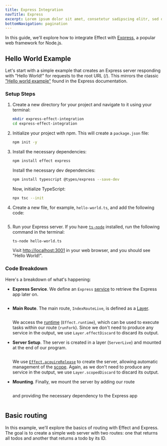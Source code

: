```yaml
---
title: Express Integration
navTitle: Express
excerpt: Lorem ipsum dolor sit amet, consetetur sadipscing elitr, sed diam nonumy eirmod tempor invidunt ut labore.
bottomNavigation: pagination
---
```


In this guide, we'll explore how to integrate Effect with [Express](https://expressjs.com/), a popular web framework for Node.js.

## Hello World Example

Let's start with a simple example that creates an Express server responding with "Hello World!" for requests to the root URL (/).
This mirrors the classic ["Hello world example"](https://expressjs.com/en/starter/hello-world.html) found in the Express documentation.

### Setup Steps

1. Create a new directory for your project and navigate to it using your terminal:

   ```bash filename="Terminal"
   mkdir express-effect-integration
   cd express-effect-integration
   ```

2. Initialize your project with npm. This will create a `package.json` file:

   ```bash filename="Terminal"
   npm init -y
   ```

3. Install the necessary dependencies:

   ```bash filename="Terminal"
   npm install effect express
   ```

   Install the necessary dev dependencies:

   ```bash
   npm install typescript @types/express --save-dev
   ```

   Now, initialize TypeScript:

   ```bash
   npx tsc --init
   ```

4. Create a new file, for example, `hello-world.ts`, and add the following code:

   ```ts filename="hello-world.ts" file=<rootDir>/src/express/hello-world.ts

   ```

5. Run your Express server. If you have [`ts-node`](https://github.com/TypeStrong/ts-node) installed, run the following command in the terminal:

   ```bash filename="Terminal"
   ts-node hello-world.ts
   ```

   Visit [http://localhost:3001](http://localhost:3001) in your web browser, and you should see "Hello World!".

### Code Breakdown

Here's a breakdown of what's happening:

- **Express Service**. We define an `Express` [service](context-management/services.mdx) to retrieve the Express app later on.

  ```ts file=<rootDir>/src/express/hello-world.ts#L4-L5

  ```

- **Main Route**. The main route, `IndexRouteLive`, is defined as a [Layer](context-management/layers.mdx).

  ```ts file=<rootDir>/src/express/hello-world.ts#L7-L17

  ```

  We access the [runtime](runtime.mdx) (`Effect.runtime`), which can be used to execute tasks within our route (`runFork`).
  Since we don't need to produce any service in the output, we use `Layer.effectDiscard` to discard its output.

- **Server Setup**. The server is created in a layer (`ServerLive`) and mounted at the end of our program.

  ```ts file=<rootDir>/src/express/hello-world.ts#L19-L35

  ```

  We use [`Effect.acquireRelease`](resource-management.mdx#defining-resources) to create the server, allowing automatic management of the [scope](resource-management.mdx#scope).
  Again, as we don't need to produce any service in the output, we use `Layer.scopedDiscard` to discard its output.

- **Mounting**. Finally, we mount the server by adding our route

  ```ts {2} file=<rootDir>/src/express/hello-world.ts#L41-L44

  ```

  and providing the necessary dependency to the Express app

  ```ts {6} file=<rootDir>/src/express/hello-world.ts#L38-L44

  ```

## Basic routing

In this example, we'll explore the basics of routing with Effect and Express. The goal is to create a simple web server with two routes: one that returns all todos and another that returns a todo by its ID.

```ts filename="basic-routing.ts" file=<rootDir>/src/express/basic-routing.ts

```

